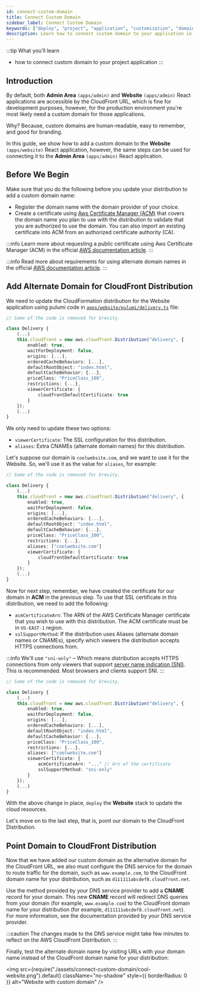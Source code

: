```yaml
---
id: connect-custom-domain
title: Connect Custom Domain
sidebar_label: Connect Custom Domain
keywords: ["deploy", "project", "application", "customization", "domain"]
description: Learn how to connect custom domain to your application in a Webiny project.
---
```


:::tip What you’ll learn

- how to connect custom domain to your project application
:::

## Introduction

By default, both **Admin Area** `(apps/admin)` and **Website** `(apps/admin)` React applications are accessible by the CloudFront URL,
which is fine for development purposes, however, for the production environment you're most likely need a custom domain for those applications.

Why? Because, custom domains are human-readable, easy to remember, and good for branding.

In this guide, we show how to add a custom domain to the **Website** `(apps/website)` React application,
however, the same steps can be used for connecting it to the **Admin Area** `(apps/admin)` React application.

## Before We Begin

Make sure that you do the following before you update your distribution to add a custom domain name:
- Register the domain name with the domain provider of your choice.
- Create a certificate using [Aws Certificate Manager (ACM)](https://docs.aws.amazon.com/acm/latest/userguide/acm-overview.html) that covers the domain name you plan to use with the distribution to validate that you are authorized to use the domain.
You can also import an existing certificate into ACM from an authorized certificate authority (CA).

:::info
Learn more about requesting a public certificate using Aws Certificate Manager (ACM) in the official [AWS documentation article](https://docs.aws.amazon.com/acm/latest/userguide/gs-acm-request-public.html#request-public-console).
:::

:::info
Read more about requirements for using alternate domain names in the official [AWS documentation article](https://docs.aws.amazon.com/AmazonCloudFront/latest/DeveloperGuide/CNAMEs.html#alternate-domain-names-requirements).
:::

## Add Alternate Domain for CloudFront Distribution

We need to update the CloudFormation distribution for the Website application using pulumi code in
[`apps/website/pulumi/delivery.ts`](https://github.com/webiny/webiny-js/blob/next/apps/website/pulumi/delivery.ts#L16) file:

```ts title="apps/website/pulumi/delivery.ts"
// Some of the code is removed for brevity.

class Delivery {
    (...)
    this.cloudfront = new aws.cloudfront.Distribution("delivery", {
        enabled: true,
        waitForDeployment: false,
        origins: [...],
        orderedCacheBehaviors: [...],
        defaultRootObject: "index.html",
        defaultCacheBehavior: {...},
        priceClass: "PriceClass_100",
        restrictions: {...},
        viewerCertificate: {
            cloudfrontDefaultCertificate: true
        }
    });
    (...)
}
```

We only need to update these two options:
- `viewerCertificate`: The SSL configuration for this distribution.
- `aliases`: Extra CNAMEs (alternate domain names) for this distribution.

Let's suppose our domain is `coolwebsite.com`, and we want to use it for the Website.
So, we'll use it as the value for `aliases`, for example:

```ts title="apps/website/pulumi/delivery.ts" {14}
// Some of the code is removed for brevity.

class Delivery {
    (...)
    this.cloudfront = new aws.cloudfront.Distribution("delivery", {
        enabled: true,
        waitForDeployment: false,
        origins: [...],
        orderedCacheBehaviors: [...],
        defaultRootObject: "index.html",
        defaultCacheBehavior: {...},
        priceClass: "PriceClass_100",
        restrictions: {...},
        aliases: ["coolwebsite.com"]
        viewerCertificate: {
            cloudfrontDefaultCertificate: true
        }
    });
    (...)
}
```

Now for next step, remember, we have created the certificate for our domain in **ACM** in the previous step.
To use that SSL certificate in this distribution, we need to add the following:

- `acmCertificateArn`: The ARN of the AWS Certificate Manager certificate that you wish to use with this distribution.
The ACM certificate must be in `US-EAST-1` region.
- `sslSupportMethod`: If the distribution uses Aliases (alternate domain names or CNAMEs), specify which viewers the distribution accepts HTTPS connections from.

:::info
We'll use `"sni-only"` – Which means distribution accepts HTTPS connections from only viewers that support [server name indication (SNI)](https://en.wikipedia.org/wiki/Server_Name_Indication).
This is recommended. Most browsers and clients support SNI.
:::

```ts title="apps/website/pulumi/delivery.ts" {15-18}
// Some of the code is removed for brevity.

class Delivery {
    (...)
    this.cloudfront = new aws.cloudfront.Distribution("delivery", {
        enabled: true,
        waitForDeployment: false,
        origins: [...],
        orderedCacheBehaviors: [...],
        defaultRootObject: "index.html",
        defaultCacheBehavior: {...},
        priceClass: "PriceClass_100",
        restrictions: {...},
        aliases: ["coolwebsite.com"]
        viewerCertificate: {
            acmCertificateArn: "..." // Arn of the certificate
            sslSupportMethod: "sni-only"
        }
    });
    (...)
}
```

With the above change in place, `deploy` the **Website** stack to update the cloud resources.

Let's move on to the last step, that is, point our domain to the CloudFront Distribution.

## Point Domain to CloudFront Distribution

Now that we have added our custom domain as the alternative domain for the CloudFront URL, we also must configure the DNS service for the domain to route traffic for the domain,
such as `www.example.com`, to the CloudFront domain name for your distribution, such as `d111111abcdef8.cloudfront.net`.

Use the method provided by your DNS service provider to add a **CNAME** record for your domain.
This new **CNAME** record will redirect DNS queries from your domain (for example, `www.example.com`) to the CloudFront domain name for your distribution (for example, `d111111abcdef8.cloudfront.net`).
For more information, see the documentation provided by your DNS service provider.

:::caution
The changes made to the DNS service might take few minutes to reflect on the AWS CloudFront Distribution.
:::

Finally, test the alternate domain name by visiting URLs with your domain name instead of the CloudFront domain name for your distribution:

<!-- vale off -->

<img
  src={require("./assets/connect-custom-domain/cool-website.png").default}
  className="no-shadow"
  style={{ borderRadius: 0 }}
  alt="Website with custom domain"
/>

<!-- vale on -->
